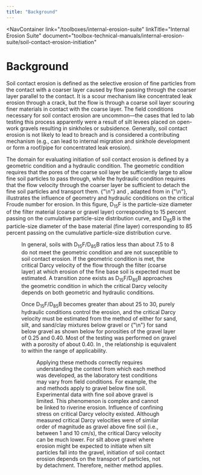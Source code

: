 ```yaml
---
title: "Background"
---
```



<NavContainer 
  link="/toolboxes/internal-erosion-suite"
  linkTitle="Internal Erosion Suite"
  document="toolbox-technical-manuals/internal-erosion-suite/soil-contact-erosion-initiation"
></NavContainer>

# Background

Soil contact erosion is defined as the selective erosion of fine particles from the contact with a coarser layer caused by flow passing through the
coarser layer parallel to the contact. It is a scour mechanism like concentrated leak erosion through a crack, but the flow is through a coarse soil
layer scouring finer materials in contact with the coarse layer. The field conditions necessary for soil contact erosion are uncommon—the cases that
led to lab testing this process apparently were a result of silt levees placed on open-work gravels resulting in sinkholes or subsidence. Generally,
soil contact erosion is not likely to lead to breach and is considered a contributing mechanism (e.g., can lead to internal migration and sinkhole
development or form a roof/pipe for concentrated leak erosion).

The domain for evaluating initiation of soil contact erosion is defined by a geometric condition and a hydraulic condition. The geometric condition
requires that the pores of the coarse soil layer be sufficiently large to allow fine soil particles to pass through, while the hydraulic condition
requires that the flow velocity through the coarser layer be sufficient to detach the fine soil particles and transport them.
{"\n"}<FigReference figKey="figure-8" /> and <TableReference tableKey="table-3" />, adapted from <Citation citationKey="Brauns1985" /> in
{"\n"}<Citation citationKey="Robbins2018" />, illustrates the influence of geometry and hydraulic conditions on the critical Froude number for
erosion. In this figure, D<sub>15</sub>F is the particle-size diameter of the filter material (coarse or gravel layer) corresponding to 15 percent
passing on the cumulative particle-size distribution curve, and D<sub>85</sub>B is the particle-size diameter of the base material (fine layer)
corresponding to 85 percent passing on the cumulative particle-size distribution curve.

<Figure
  figKey="figure-8"
  src="figures/toolbox-technical-manuals/internal-erosion-suite/soil-contact-erosion-initiation/v1.0/figure8.png"
  alt="Influence of geometric and hydraulic conditions on critical Froude number for erosion (adapted from Brauns 1985)."
  caption="Influence of geometric and hydraulic conditions on critical Froude number for erosion (adapted from Brauns 1985)."
/>

In general, soils with D<sub>15</sub>F/D<sub>85</sub>B ratios less than about 7.5 to 8 do not meet the geometric condition and are not susceptible to
soil contact erosion. If the geometric condition is met, the critical Darcy velocity of the flow through the filter (coarse layer) at which erosion of
the fine base soil is expected must be estimated. A transition zone exists as D<sub>15</sub>F/D<sub>85</sub>B approaches the geometric condition in
which the critical Darcy velocity depends on both geometric and hydraulic conditions.

Once D<sub>15</sub>F/D<sub>85</sub>B becomes greater than about 25 to 30, purely hydraulic conditions control the erosion, and the critical Darcy
velocity must be estimated from the method of either <Citation citationKey="Guidoux2010" /> for sand, silt, and sand/clay mixtures below gravel or
{"\n"}<Citation citationKey="Brauns1985" /> for sand below gravel as shown below for porosities of the gravel layer of 0.25 and 0.40. Most of the
testing was performed on gravel with a porosity of about 0.40. In <FigReference figKey="figure-9" />, the <Citation citationKey="Brauns1985" />
relationship is equivalent to <Citation citationKey="Guidoux2010" /> within the range of applicability.

<Figure
  figKey="figure-9"
  src="figures/toolbox-technical-manuals/internal-erosion-suite/soil-contact-erosion-initiation/v1.0/figure9.png"
  alt="Critical Darcy velocity for initiation of soil contact erosion."
  caption="Critical Darcy velocity for initiation of soil contact erosion."
/>

Applying these methods correctly requires understanding the context from which each method was developed, as the laboratory test conditions may vary
from field conditions. For example, the <Citation citationKey="Guidoux2010" /> and <Citation citationKey="Brauns1985" /> methods apply to gravel
below fine soil. Experimental data with fine soil above gravel is limited. This phenomenon is complex and cannot be linked to riverine erosion.
Influence of confining stress on critical Darcy velocity existed. Although measured critical Darcy velocities were of similar order of magnitude as
gravel above fine soil (i.e., between 1 and 10 cm/s), the critical Darcy velocity can be much lower. For silt above gravel where erosion might be
expected to initiate when silt particles fall into the gravel, initiation of soil contact erosion depends on the transport of particles, not by
detachment. Therefore, neither method applies.

<CitationFootnote />
